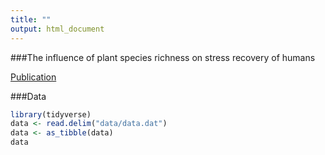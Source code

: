 ```yaml
---
title: ""
output: html_document
---
```


###The influence of plant species richness on stress recovery of humans  

[Publication](https://www.web-ecol.net/18/121/2018/)  

###Data
```r
library(tidyverse)
data <- read.delim("data/data.dat")
data <- as_tibble(data)
data

```